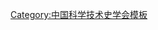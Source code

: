 {{Navbox
| name   = 中国科学技术史学会第四届理事会
| title  = [[中国科学技术史学会]]第四届理事会
| above  = 1990年3月－1994年8月
| bodyclass = hlist
| group1 = 理事长
| list1  = [[卢嘉锡]]
| group2 = 副理事长
| list2  = 
* [[李宝恒]]
* [[陈美东]]
* [[梁宗巨]]
| group3 = 秘书长
| list3  = [[周嘉华]]
| group4 = 常务理事
| list4  = 
* [[卢嘉锡]]
* [[汪子春]]
* [[李文林 (1942年)|李文林]]
* [[李志超]]
* [[李宝恒]]
* [[陈文华 (考古学家)|陈文华]]
* [[陈美东]]
* [[吴熙敬]]
* [[赵匡华]]
* [[周嘉华]]
* [[姜振寰]]
* [[唐锡仁]]
* [[梁宗巨]]
* [[韩汝玢]]
* [[傅芳|傅　芳]]
* [[樊洪业]]
* [[戴念祖]]
| group5 = 
| list5  = 
| group6 = 
| list6  = 
}}<noinclude>
{{collapsible option}}
[[Category:中国科学技术史学会模板]]
</noinclude>